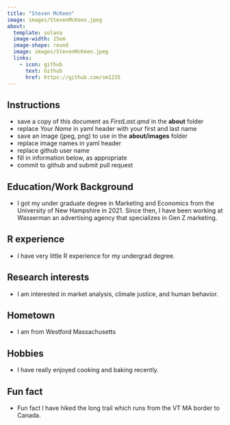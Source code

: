 ```yaml
---
title: "Steven McKeen"
image: images/StevenMcKeen.jpeg
about:
  template: solana
  image-width: 15em
  image-shape: round
  image: images/StevenMcKeen.jpeg
  links:
    - icon: github
      text: Github
      href: https://github.com/sm1235
---
```

  
## Instructions

-   save a copy of this document as *FirstLast.qmd* in the **about** folder
-   replace *Your Name* in yaml header with your first and last name
-   save an image (jpeg, png) to use in the **about/images** folder
-   replace image names in yaml header
-   replace github user name
-   fill in information below, as appropriate
-   commit to github and submit pull request

## Education/Work Background

- I got my under graduate degree in Marketing and Economics from the University of New Hampshire in 2021. Since then, I have been working at Wasserman an advertising agency that specializes in Gen Z marketing. 

## R experience

-  I have very little R experience for my undergrad degree. 

## Research interests

- I am interested in market analysis, climate justice, and human behavior. 

## Hometown 

- I am from Westford Massachusetts 

## Hobbies

-  I have really enjoyed cooking and baking recently. 

## Fun fact 

- Fun fact I have hiked the long trail which runs from the VT MA border to Canada.


